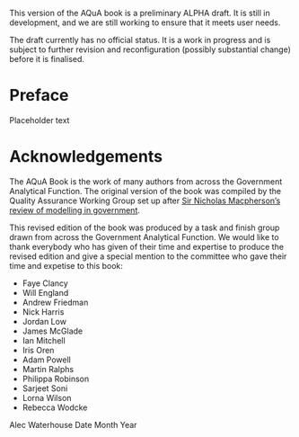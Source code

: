 ::: {.callout-important}
This version of the AQuA book is a preliminary ALPHA draft.  It is still in development, and we are still working to ensure that it meets user needs. 

The draft currently has no official status. It is a work in progress and is subject to further revision and reconfiguration (possibly substantial change) before it is finalised. 
:::

# Preface {.unnumbered}
Placeholder text

# Acknowledgements {.unnumbered}
The AQuA Book is the work of many authors from across the Government Analytical Function. The original version of the book was compiled by the Quality Assurance Working Group set up after [Sir Nicholas Macpherson's review of modelling in government](https://www.gov.uk/government/publications/review-of-quality-assurance-of-government-models). 

This revised edition of the book was produced by a task and finish group drawn from across the Government Analytical Function. We would like to thank everybody who has given of their time and expertise to produce the revised edition and give a special mention to the committee who gave their time and expetise to this book:


* Faye Clancy	
* Will England
* Andrew Friedman	
* Nick Harris
* Jordan Low	
* James McGlade
* Ian Mitchell
* Iris Oren
* Adam Powell
* Martin Ralphs
* Philippa Robinson
* Sarjeet Soni
* Lorna Wilson
* Rebecca Wodcke

Alec Waterhouse
Date Month Year
